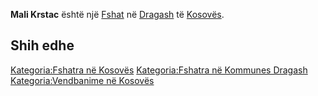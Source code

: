 {{Fshat në Kosovës
 | Emri                = Mali Krstac
| srp_N_name = Mali Krstac
| srp_N_FULL_NAME_RO = Mali Krstac
| srp_N_FULL_NAME_ND_RO = Mali Krstac
| srp_N_SORT_NAME_RG = MALIKRSTAC
| srp_N_FULL_NAME_RG = Mali Krstac
| srp_N_FULL_NAME_ND_RG = Mali Krstac

 | Emri (Rasa dhanore) = 
 | Figura              = 
 | Shteti              = Kosovo
 | Komuna              = Dragash
 | Kodi postar         = 
 | Sipërfaqja          = 

 | Popullsia           = 

 | Regj. i popullsisë  = 
 | Dend. e popullsisë  = 
 | Faqja zyrtare       = 
 <!--- Koordinatat ----> 
 | Gjerësia            = 42.072778
 | Gjatësia            = 20.606389
 | Lartësia            = 
}}
'''Mali Krstac''' është një [[Fshat]] në [[Dragash]] të [[Kosovës]].

<!-- == Gjeografia == -->
<!-- == Historia == -->
<!-- == Demografia == -->
== Shih edhe ==
{{Komuna Dragash}}
{{Kosovo-Administrata-Cung}}

[[Kategoria:Fshatra në Kosovës]]
[[Kategoria:Fshatra në Kommunes Dragash]]
[[Kategoria:Vendbanime në Kosovës]]